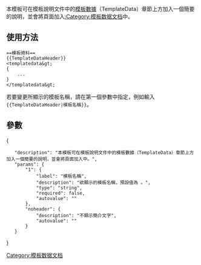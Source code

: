 {{Documentation subpage}}
本模板可在模板說明文件中的[[Wikipedia:可视化编辑器/模板数据|模板數據]]（TemplateData）章節上方加入一個簡要的說明，並會將頁面加入[[:Category:模板数据文档]]中。

== 使用方法 ==
<pre>
==模板資料==
{{TemplateDataHeader}}
<templatedata&gt;
{
	...
}
</templatedata&gt;
</pre>

若要變更所顯示的模板名稱，請在第一個參數中指定，例如輸入 <code><nowiki>{{TemplateDataHeader|模板名稱}}</nowiki></code>。

== 參數 ==
{{TemplateDataHeader}}
<templatedata>
{
	"description": "本模板可在模板說明文件中的模板數據（TemplateData）章節上方加入一個簡要的說明，並會將頁面加入[[Category:模板数据文档]]中。",
	"params": {
		"1": {
			"label": "模板名稱",
			"description": "欲顯示的模板名稱，預設值為 {{BASEPAGENAME}}。",
			"type": "string",
			"required": false,
			"autovalue": "{{BASEPAGENAME}}"
		},
		"noheader": {
			"description": "不顯示簡介文字",
			"autovalue": ""
		}
	}
}
</templatedata>

<includeonly>
[[Category:模板数据文档| ]]

</includeonly>